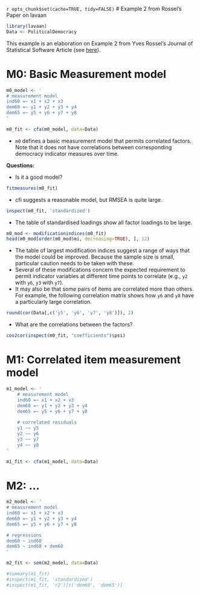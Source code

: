 `r opts_chunk$set(cache=TRUE, tidy=FALSE)`
# Example 2 from Rossel's Paper on lavaan
```r
library(lavaan)
Data <- PoliticalDemocracy
```

This example is an elaboration on Example 2 from Yves Rossel's Journal of Statistical Software Article (see [here](http://www.jstatsoft.org/v48/i02/paper)).

# M0: Basic Measurement model
```r
m0_model <- '
# measurement model
ind60 =~ x1 + x2 + x3
dem60 =~ y1 + y2 + y3 + y4
dem65 =~ y5 + y6 + y7 + y8
'

m0_fit <- cfa(m0_model, data=Data)
```

* `m0` defines a basic measurement model that permits correlated factors.  Note that it does not have correlations between corresponding democracy indicator measures over time.

**Questions:**

* Is it a good model?

```r
fitmeasures(m0_fit)
```

* cfi suggests a reasonable model, but RMSEA is quite large.

```r
inspect(m0_fit, 'standardized')
```

* The table of standardised loadings show all factor loadings to be large.

```r
m0_mod <- modificationindices(m0_fit)
head(m0_mod[order(m0_mod$mi, decreasing=TRUE), ], 12)
```

* The table of largest modification indices suggest a range of ways that the model could be improved. Because the sample size is small, particular caution needs to be taken with these.
* Several of these modifications concern the expected requirement to permit indicator variables at different time points to correlate (e.g., `y2` with `y6`, `y3` with `y7`).
* It may also be that some pairs of items are correlated more than others. For example, the following correlation matrix shows how `y6` and `y8` have a particularly large correlation.

```r
round(cor(Data[,c('y5', 'y6', 'y7', 'y8')]), 2)
```


* What are the correlations between the factors?

```r
cov2cor(inspect(m0_fit, "coefficients")$psi)
```

# M1: Correlated item measurement model
```r
m1_model <- '
    # measurement model
    ind60 =~ x1 + x2 + x3
    dem60 =~ y1 + y2 + y3 + y4
    dem65 =~ y5 + y6 + y7 + y8
    
    # correlated residuals
    y1 ~~ y5
    y2 ~~ y6
    y3 ~~ y7
    y4 ~~ y8
'

m1_fit <- cfa(m1_model, data=Data)
```













# M2: ...
```r
m2_model <- '
# measurement model
ind60 =~ x1 + x2 + x3
dem60 =~ y1 + y2 + y3 + y4
dem65 =~ y5 + y6 + y7 + y8

# regressions
dem60 ~ ind60
dem65 ~ ind60 + dem60
'

m2_fit <- sem(m2_model, data=Data)
```


```r
#summary(m1_fit)
#inspect(m1_fit, 'standardized')
#inspect(m1_fit, 'r2')[c('dem60', 'dem65')]
```


